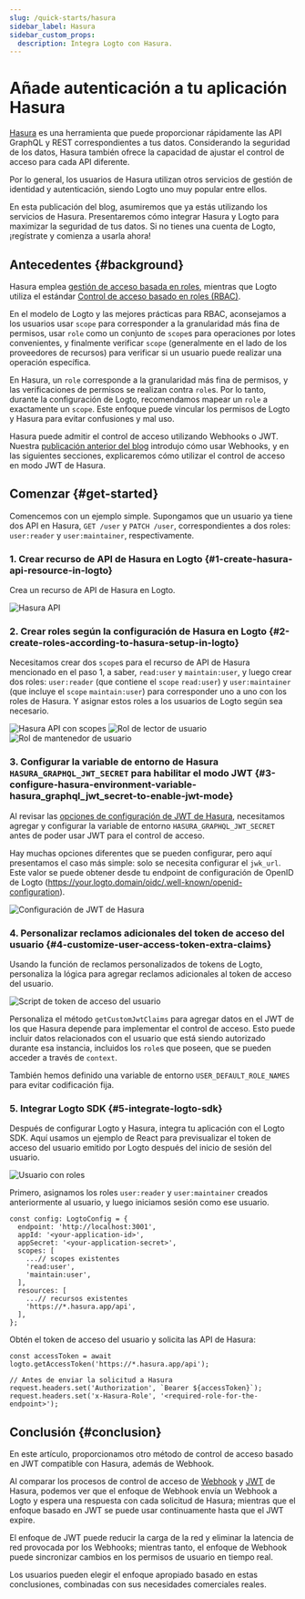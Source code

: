 ```yaml
---
slug: /quick-starts/hasura
sidebar_label: Hasura
sidebar_custom_props:
  description: Integra Logto con Hasura.
---
```



# Añade autenticación a tu aplicación Hasura

[Hasura](https://hasura.io/) es una herramienta que puede proporcionar rápidamente las API GraphQL y REST correspondientes a tus datos. Considerando la seguridad de los datos, Hasura también ofrece la capacidad de ajustar el control de acceso para cada API diferente.

Por lo general, los usuarios de Hasura utilizan otros servicios de gestión de identidad y autenticación, siendo Logto uno muy popular entre ellos.

En esta publicación del blog, asumiremos que ya estás utilizando los servicios de Hasura. Presentaremos cómo integrar Hasura y Logto para maximizar la seguridad de tus datos. Si no tienes una cuenta de Logto, ¡regístrate y comienza a usarla ahora!

## Antecedentes \{#background}

Hasura emplea [gestión de acceso basada en roles](https://hasura.io/docs/latest/auth/overview/), mientras que Logto utiliza el estándar [Control de acceso basado en roles (RBAC)](/authorization/role-based-access-control).

En el modelo de Logto y las mejores prácticas para RBAC, aconsejamos a los usuarios usar `scope` para corresponder a la granularidad más fina de permisos, usar `role` como un conjunto de `scope`s para operaciones por lotes convenientes, y finalmente verificar `scope` (generalmente en el lado de los proveedores de recursos) para verificar si un usuario puede realizar una operación específica.

En Hasura, un `role` corresponde a la granularidad más fina de permisos, y las verificaciones de permisos se realizan contra `role`s. Por lo tanto, durante la configuración de Logto, recomendamos mapear un `role` a exactamente un `scope`. Este enfoque puede vincular los permisos de Logto y Hasura para evitar confusiones y mal uso.

Hasura puede admitir el control de acceso utilizando Webhooks o JWT. Nuestra [publicación anterior del blog](https://blog.logto.io/logto-x-hasura) introdujo cómo usar Webhooks, y en las siguientes secciones, explicaremos cómo utilizar el control de acceso en modo JWT de Hasura.

## Comenzar \{#get-started}

Comencemos con un ejemplo simple. Supongamos que un usuario ya tiene dos API en Hasura, `GET /user` y `PATCH /user`, correspondientes a dos roles: `user:reader` y `user:maintainer`, respectivamente.

### 1. Crear recurso de API de Hasura en Logto \{#1-create-hasura-api-resource-in-logto}

Crea un recurso de API de Hasura en Logto.

<img src={hasuraApiImage} alt="Hasura API" />

### 2. Crear roles según la configuración de Hasura en Logto \{#2-create-roles-according-to-hasura-setup-in-logto}

Necesitamos crear dos `scope`s para el recurso de API de Hasura mencionado en el paso 1, a saber, `read:user` y `maintain:user`, y luego crear dos roles: `user:reader` (que contiene el `scope` `read:user`) y `user:maintainer` (que incluye el `scope` `maintain:user`) para corresponder uno a uno con los roles de Hasura. Y asignar estos roles a los usuarios de Logto según sea necesario.

<img src={hasuraApiWithScopesImage} alt="Hasura API con scopes" />

<img src={userReaderRoleImage} alt="Rol de lector de usuario" />

<img src={userMaintainerRoleImage} alt="Rol de mantenedor de usuario" />

### 3. Configurar la variable de entorno de Hasura `HASURA_GRAPHQL_JWT_SECRET` para habilitar el modo JWT \{#3-configure-hasura-environment-variable-hasura_graphql_jwt_secret-to-enable-jwt-mode}

Al revisar las [opciones de configuración de JWT de Hasura](https://hasura.io/docs/latest/auth/authentication/jwt/#hasura-jwt-configuration-options), necesitamos agregar y configurar la variable de entorno `HASURA_GRAPHQL_JWT_SECRET` antes de poder usar JWT para el control de acceso.

Hay muchas opciones diferentes que se pueden configurar, pero aquí presentamos el caso más simple: solo se necesita configurar el `jwk_url`. Este valor se puede obtener desde tu endpoint de configuración de OpenID de Logto (https://your.logto.domain/oidc/.well-known/openid-configuration).

<img src={hasuraJwtConfigImage} alt="Configuración de JWT de Hasura" />

### 4. Personalizar reclamos adicionales del token de acceso del usuario \{#4-customize-user-access-token-extra-claims}

Usando la función de reclamos personalizados de tokens de Logto, personaliza la lógica para agregar reclamos adicionales al token de acceso del usuario.

<img src={userAccessTokenScriptImage} alt="Script de token de acceso del usuario" />

Personaliza el método `getCustomJwtClaims` para agregar datos en el JWT de los que Hasura depende para implementar el control de acceso. Esto puede incluir datos relacionados con el usuario que está siendo autorizado durante esa instancia, incluidos los `role`s que poseen, que se pueden acceder a través de `context`.

También hemos definido una variable de entorno `USER_DEFAULT_ROLE_NAMES` para evitar codificación fija.

### 5. Integrar Logto SDK \{#5-integrate-logto-sdk}

Después de configurar Logto y Hasura, integra tu aplicación con el Logto SDK. Aquí usamos un ejemplo de React para previsualizar el token de acceso del usuario emitido por Logto después del inicio de sesión del usuario.

<img src={userWithRolesImage} alt="Usuario con roles" />

Primero, asignamos los roles `user:reader` y `user:maintainer` creados anteriormente al usuario, y luego iniciamos sesión como ese usuario.

```tsx
const config: LogtoConfig = {
  endpoint: 'http://localhost:3001',
  appId: '<your-application-id>',
  appSecret: '<your-application-secret>',
  scopes: [
    ...// scopes existentes
    'read:user',
    'maintain:user',
  ],
  resources: [
    ...// recursos existentes
    'https://*.hasura.app/api',
  ],
};
```

Obtén el token de acceso del usuario y solicita las API de Hasura:

```tsx
const accessToken = await logto.getAccessToken('https://*.hasura.app/api');

// Antes de enviar la solicitud a Hasura
request.headers.set('Authorization', `Bearer ${accessToken}`);
request.headers.set('x-Hasura-Role', '<required-role-for-the-endpoint>');
```

## Conclusión \{#conclusion}

En este artículo, proporcionamos otro método de control de acceso basado en JWT compatible con Hasura, además de Webhook.

Al comparar los procesos de control de acceso de [Webhook](https://hasura.io/docs/latest/auth/authentication/webhook/) y [JWT](https://hasura.io/docs/latest/auth/authentication/jwt/) de Hasura, podemos ver que el enfoque de Webhook envía un Webhook a Logto y espera una respuesta con cada solicitud de Hasura; mientras que el enfoque basado en JWT se puede usar continuamente hasta que el JWT expire.

El enfoque de JWT puede reducir la carga de la red y eliminar la latencia de red provocada por los Webhooks; mientras tanto, el enfoque de Webhook puede sincronizar cambios en los permisos de usuario en tiempo real.

Los usuarios pueden elegir el enfoque apropiado basado en estas conclusiones, combinadas con sus necesidades comerciales reales.
